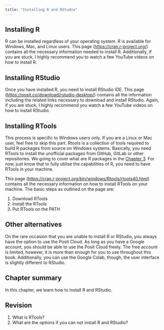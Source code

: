 ```yaml
---
title: "Installing R and RStudio"
---
```


## Installing R

R can be installed regardless of your operating system. R is available for Windows, Mac, and Linux users. This page (<https://cran.r-project.org/>) contains all the necessary information needed to install R. Additionally, if you are stuck, I highly recommend you to watch a few YouTube videos on how to install R.

## Installing RStudio

Once you have installed R, you need to install RStudio IDE. This page (<https://posit.co/download/rstudio-desktop/>) contains all the information including the related links necessary to download and install RStudio. Again, if you are stuck, I highly recommend you watch a few YouTube videos on how to install RStudio.

## Installing RTools

This process is specific to Windows users only. If you are a Linux or Mac user, feel free to skip this part. Rtools is a collection of tools required to build R packages from source on Windows systems. Basically, you need RTools to install the unofficial packages from GitHub, GitLab or other repositories. We going to cover what are R packages in the [Chapter 3](basic-r.qmd). For now, just know that to fully utilise the capabilities of R, you need to have RTools in your machine.

This page (<https://cran.r-project.org/bin/windows/Rtools/rtools40.html>) contains all the necessary information on how to install RTools on your machine. The basic steps as outlined on the page are:

1.  Download RTools
2.  Install the RTools
3.  Put RTools on the PATH

## Other alternatives

On the rare occasion that you are unable to install R or RStudio, you always have the option to use the Posit Cloud. As long as you have a Google account, you should be able to use the Posit Cloud freely. The free account is limited, however, it is more than enough for you to use throughout this book. Additionally, you can use the Google Colab, though, the user interface is slightly different to RStudio.

## Chapter summary

In this chapter, we learn how to install R and RStudio.

## Revision

1.  What is RTools?
2.  What are the options if you can not install R and RStudio?
